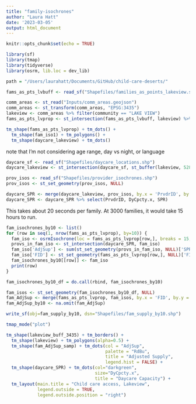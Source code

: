 ```yaml
---
title: "family-isochrones"
author: "Laura Hatt"
date: '2023-03-05'
output: html_document
---
```


```r
knitr::opts_chunk$set(echo = TRUE)
```

```r
library(sf)
library(tmap)
library(tidyverse)
library(osrm, lib.loc = dev_lib)

path = "/Users/laurahatt/Documents/GitHub/child-care-deserts/"
```

```r
fams_as_pts_lvbuff <- read_sf("Shapefiles/families_as_points_lakeview.shp")

comm_areas <- st_read("Inputs/comm_areas.geojson")
comm_areas <- st_transform(comm_areas, "EPSG:3435")
lakeview <- comm_areas %>% filter(community == "LAKE VIEW")
fams_as_pts_lvprop <- st_intersection(fams_as_pts_lvbuff, lakeview) %>% select(FID)
```

```r
tm_shape(fams_as_pts_lvprop) + tm_dots() +
  tm_shape(fam_iso1) + tm_polygons() + 
  tm_shape(daycare_lakeview) + tm_dots()
```

note that I'm not considering age range, day vs night, or language

```r
daycare_sf <- read_sf("Shapefiles/daycare_locations.shp")
daycare_lakeview <- st_intersection(daycare_sf, st_buffer(lakeview, 5280))

prov_isos <- read_sf("Shapefiles/provider_isochrones.shp")
prov_isos <- st_set_geometry(prov_isos, NULL)

daycare_SPR <- merge(daycare_lakeview, prov_isos, by.x = 'PrvdrID', by.y = 'PrvdrID', all.x = TRUE)
daycare_SPR <- daycare_SPR %>% select(PrvdrID, DyCpcty.x, SPR)
```

This takes about 20 seconds per family. At 3000 families, it would take 15 hours to run. 


```r
fam_isochrones_by10 <- list()
for (row in seq(1, nrow(fams_as_pts_lvprop), by=10)) {
  fam_iso <- osrmIsochrone(loc = fams_as_pts_lvprop[row,], breaks = 15, osrm.profile="foot")
  provs_in_fam_iso <- st_intersection(daycare_SPR, fam_iso)
  fam_iso['AdjSup'] <- sum(st_set_geometry(provs_in_fam_iso, NULL)['SPR'])
  fam_iso['FID'] <- st_set_geometry(fams_as_pts_lvprop[row,], NULL)['FID']
  fam_isochrones_by10[[row]] <- fam_iso
  print(row)
}

fam_isochrones_by10_df = do.call(rbind, fam_isochrones_by10)
```

```r
fam_isos <- st_set_geometry(fam_isochrones_by10_df, NULL)
fam_AdjSup <- merge(fams_as_pts_lvprop, fam_isos, by.x = 'FID', by.y = 'FID', all.x = TRUE)
fam_AdjSup_by10 <- na.omit(fam_AdjSup)
```

```r
write_sf(obj=fam_supply_by10, dsn="Shapefiles/fam_supply_by10.shp")
```

```r
tmap_mode("plot")

tm_shape(lakeview_buff_3435) + tm_borders() +
  tm_shape(lakeview) + tm_polygons(alpha=0.5) +
  tm_shape(fam_AdjSup_samp) + tm_dots(col = "AdjSup", 
                                      palette = "RdBu",  
                                      title = "Adjusted Supply", 
                                      legend.hist = FALSE) +
  tm_shape(daycare_SPR) + tm_dots(col="darkgreen", 
                                  size="DyCpcty.x",
                                  title = "Daycare Capacity") +
  tm_layout(main.title = "Child care access, Lakeview",
            legend.outside = TRUE,
            legend.outside.position = "right")
```

